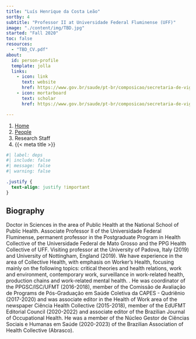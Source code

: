 ```yaml
---
title: "Luís Henrique da Costa Leão"
sortby: 4
subtitle: "Professor II at Universidade Federal Fluminense (UFF)"
image: "./content/img/TBD.jpg"
started: "Fall 2020"
toc: false
resources: 
  - "TBD_CV.pdf"
about:
  id: person-profile
  template: jolla
  links:
    - icon: link
      text: website
      href: https://www.gov.br/saude/pt-br/composicao/secretaria-de-vigilancia-em-saude-e-ambiente/departamento-de-vigilancia-em-saude-ambiental-e-saude-do-trabalhador/coordenacao-geral-de-vigilancia-em-saude-do-trabalhador/luis-henrique-da-costa-leao
    - icon: mortarboard
      text: scholar
      href: https://www.gov.br/saude/pt-br/composicao/secretaria-de-vigilancia-em-saude-e-ambiente/departamento-de-vigilancia-em-saude-ambiental-e-saude-do-trabalhador/coordenacao-geral-de-vigilancia-em-saude-do-trabalhador/luis-henrique-da-costa-leao

---
```


```{=html}
<nav aria-label="breadcrumb">
  <ol class="breadcrumb">
    <li class="breadcrumb-item"><a href="../../index.html">Home</a></li>
    <li class="breadcrumb-item"><a href="../../people.html">People</a></li>
    <li class="breadcrumb-item active">Research Staff</li>
    <li class="breadcrumb-item active" aria-current="page">{{< meta title >}}</li>
  </ol>
</nav>
```

:::{#person-profile}
:::

```r
#| label: deps
#| include: false
#| message: false
#| warning: false

```

```css
.justify {
  text-align: justify !important
}
```

::: {.justify}

## Biography
Doctor in Sciences in the area of Public Health at the National School of Public Health. Associate Professor II of the Universidade Federal Fluminense, permanent professor in the Postgraduate Program in Health Collective of the Universidade Federal de Mato Grosso and the PPG Health Collective of UFF. Visiting professor at the University of Padova, Italy (2019) and University of Nottingham, England (2019). We have experience in the area of Collective Health, with emphasis on Worker's Health, focusing mainly on the following topics: critical theories and health relations, work and environment, contemporary work, surveillance in work-related health, production chains and work-related mental health. . He was coordinator of the PPGSC/ISC/UFMT (2016-2018), member of the Comissão de Avaliação de Programs de Pós-Graduação em Saúde Coletiva da CAPES - Qudriênio (2017-2020) and was associate editor in the Health of Work area of the newspaper Ciência Health Collective (2015-2018), member of the EdUFMT Editorial Council (2020-2022) and associate editor of the Brazilian Journal of Occupational Health. He was a member of the Núcleo Gestor de Ciências Sociais e Humanas em Saúde (2020-2023) of the Brazilian Association of Health Collective (Abrasco).

:::